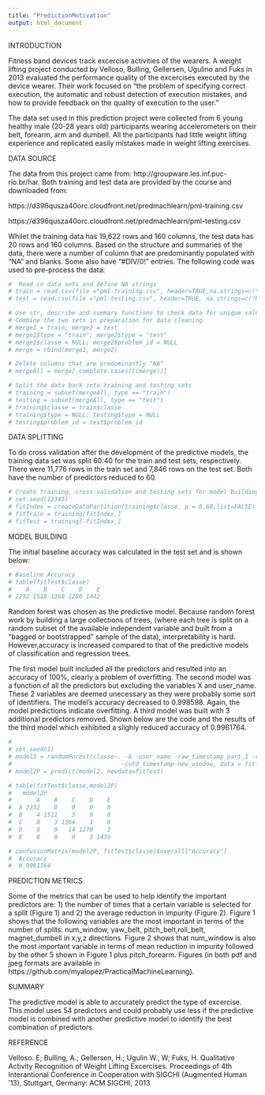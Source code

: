 ```yaml
---
title: "PredictionMotivation"
output: html_document
---
```

INTRODUCTION

Fitness band devices track excercise activities of the wearers.  A weight lifting project conducted by Velloso, Bulling, Gellersen, Ugulino and Fuks in 2013 evaluated the performance quality of the excercises executed by the device wearer. Their work focused on "the problem of specifying correct execution, the automatic and robust detection of execution mistakes, and how to provide feedback on the quality of execution to the user."

The data set used in this prediction project were collected from 6 young healthy male (20-28 years old) participants wearing accelerometers on their belt, forearm, arm and dumbell.  All the participants had little weight lifting experience and replicated easily mistakes made in weight lifting exercises.

DATA SOURCE

The data from this project came from: http://groupware.les.inf.puc-rio.br/har. Both training and test data are provided by the course and downloaded from:

https://d396qusza40orc.cloudfront.net/predmachlearn/pml-training.csv


https://d396qusza40orc.cloudfront.net/predmachlearn/pml-testing.csv

Whilet the training data has 19,622 rows and 160 columns, the test data has 20 rows and 160 columns.  Based on the structure and summaries of the data, there were a number of column that are predominantly populated with "NA" and blanks.  Some also have "#DIV/0!" entries. The following code was used to pre-process the data: 

```r
#  Read in data sets and define NA strings
# train = read.csv(file ="pml-training.csv", header=TRUE,na.strings=c("NA","","#DIV/0!"))
# test = read.csv(file ="pml-testing.csv", header=TRUE, na.strings=c("NA", ""))

# Use str, describe and summary functions to check data for unique values
# Combine the two sets in preparation for data cleaning
# merge1 = train; merge2 = test
# merge1$type = "train"; merge2$type = "test"
# merge1$classe = NULL; merge2$problem_id = NULL 
# merge = rbind(merge1, merge2)

# Delete columns that are predominantly "NA"
# mergeAll = merge[,complete.cases(t(merge))]

# Split the data back into training and testing sets
# training = subset(mergeAll, type == "train")
# testing = subset(mergeAll, type == "test")
# training$classe = train$classe
# training$type = NULL; testing$type = NULL
# testing$problem_id = test$problem_id


```
DATA SPLITTING

To do cross validation after the development of the predictive models, the training data set was split 60:40 for the train and test sets, respectively.  There were 11,776 rows in the train set and 7,846 rows on the test set.  Both have the number of predictors reduced to 60.


```r

# Create training, cross-validation and testing sets for model building
# set.seed(12345)
# fitIndex = createDataPartition(training$classe, p = 0.60,list=FALSE)
# fitTrain = training[fitIndex,]
# fitTest = training[-fitIndex,]

```
MODEL BUILDING

The initial baseline accuracy was calculated in the test set and is shown below:


```r
# Baseline Accuracy
# table(fitTest$classe)
#    A    B    C    D    E 
# 2232 1518 1368 1286 1442 
```
Random forest was chosen as the predictive model.  Because random forest work by building a large collections of trees, (where each tree is split on a random subset of the available independent variable and built from a "bagged or bootstrapped" sample of the data), interpretability is hard.  However,accuracy is increased compared to that of the predictive models of classification and regression trees.  

The first model built included all the predictors and resulted into an accuracy of 100%, clearly a problem of overfitting. The second model was a function of all the predictors but excluding the variables X and user_name. These 2 variables are deemed unecessary as they were probably some sort of identifiers. The model's accuracy decreased to 0.998598.  Again, the model predictions indicate overfitting.  A third model was built with 3 additional predictors removed. Shown below are the code and the results of the third  model which exhibited a slighly reduced accuracy of 0.9961764. 


```r

#
# set.seed(1)
# model2 = randomForest(classe~. -X -user_name -raw_timestamp_part_1 -raw_timestamp_part_2
#                               -cvtd_timestamp-new_window, data = fitTrain)
# model2P = predict(model2, newdata=fitTest)

# table(fitTest$classe,model2P)
#   model2P
#       A    B    C    D    E
#  A 2232    0    0    0    0
#  B    4 1511    3    0    0
#  C    0    3 1364    1    0
#  D    0    0   14 1270    2
#  E    0    0    0    3 1439

# confusionMatrix(model2P, fitTest$classe)$overall["Accuracy"]
#  Accuracy 
#  0.9961764


```
PREDICTION METRICS

Some of the metrics that can be used to help identify the important predictors are: 1) the number of times that a certain variable is selected for a split (Figure 1) and 2) the average reduction in impurity (Figure 2).  Figure 1 shows that the following variables are the most important in terms of the number of splits: num_window, yaw_belt, pitch_belt,roll_belt, magnet_dumbell in x,y,z directions.  Figure 2 shows that num_window is also the most important variable in terms of mean reduction in impurity followed by the other 5 shown in Figure 1 plus pitch_forearm. Figures (in both pdf and jpeg formats are available in https://github.com/myalopez/PracticalMachineLearning).

SUMMARY

The predictive model is able to accurately predict the type of excercise. This model uses 54 predictors and could probably use less if the predictive model is combined with another predictive model to identify the best combination of predictors.

REFERENCE

Velloso. E; Bulling, A.; Gellersen, H.; Ugulin W., W; Fuks, H. Qualitative Activity Recognition of Weight Lifting Excercises. Proceedings of 4th Interantional Conference in Cooperation with SIGCHI (Augmented Human '13), Stuttgart, Germany: ACM SIGCHI, 2013
